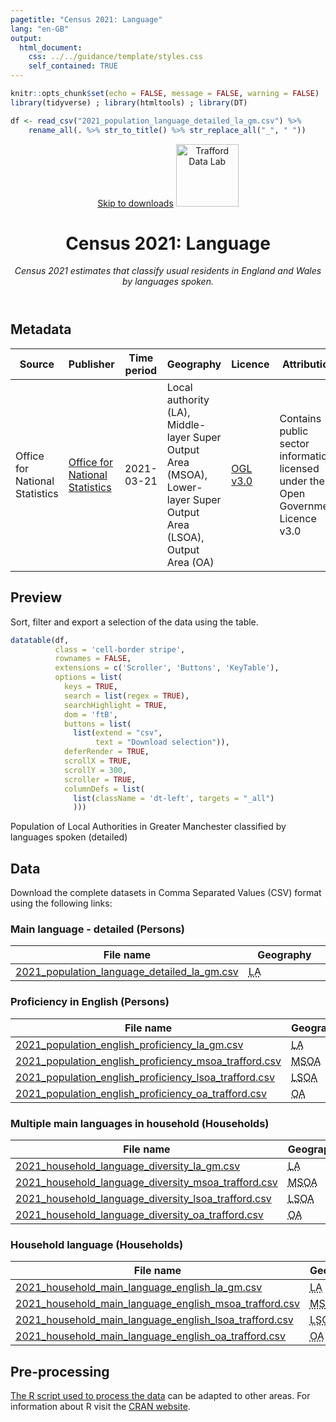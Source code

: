 ```yaml
---
pagetitle: "Census 2021: Language"
lang: "en-GB"
output:
  html_document:
    css: ../../guidance/template/styles.css
    self_contained: TRUE
---
```


```r
knitr::opts_chunk$set(echo = FALSE, message = FALSE, warning = FALSE)
library(tidyverse) ; library(htmltools) ; library(DT) 

df <- read_csv("2021_population_language_detailed_la_gm.csv") %>%
    rename_all(. %>% str_to_title() %>% str_replace_all("_", " "))
```
<header>
<span id="a11yNav"><a href="#downloads" class="themeBlockDark">Skip to downloads</a></span>
<a href="https://www.trafforddatalab.io/data.html"><img src="https://www.trafforddatalab.io/assets/logo/trafforddatalab_logo.svg" alt="Trafford Data Lab" aria-label="Return to Trafford Data Lab data page" width="100" class="traffordDataLabLogo"/></a>

<h1>Census 2021: Language</h1>
*Census 2021 estimates that classify usual residents in England and Wales by languages spoken.*

</header>

<main>
<h2>Metadata</h2>

<table id="metadata" class="table table-condensed">
  <thead>
    <tr class="header">
      <th>Source</th>
      <th>Publisher</th>
      <th>Time period</th>
      <th>Geography</th>
      <th>Licence</th>
      <th>Attribution</th>
      <th>Last updated</th>
    </tr>
  </thead>
  <tr>
    <td>Office for National Statistics</td>
    <td><a href="https://www.ons.gov.uk/census" target="_blank">Office for National Statistics</a></td>
    <td><time datetime="2021-03-21">2021-03-21</time></td>
    <td>Local authority (<abbr>LA<abbr>), Middle-layer Super Output Area (<abbr>MSOA</abbr>), Lower-layer Super Output Area (<abbr>LSOA</abbr>), Output Area (<abbr>OA</abbr>)</td>
    <td><a href="http://www.nationalarchives.gov.uk/doc/open-government-licence/version/3/" target="_blank">OGL v3.0</a></td>
    <td>Contains public sector information licensed under the Open Government Licence v3.0</td>
    <td><time datetime="2022-12-07">2022-12-07</time></td>
  </tr>
</table>

<h2>Preview</h2>
Sort, filter and export a selection of the data using the table.

```r
datatable(df, 
          class = 'cell-border stripe',
          rownames = FALSE, 
          extensions = c('Scroller', 'Buttons', 'KeyTable'),
          options = list(
            keys = TRUE,
            search = list(regex = TRUE),
            searchHighlight = TRUE,
            dom = 'ftB',
            buttons = list(
              list(extend = "csv", 
                   text = "Download selection")),
            deferRender = TRUE,
            scrollX = TRUE,
            scrollY = 300,
            scroller = TRUE,
            columnDefs = list(
              list(className = 'dt-left', targets = "_all")
              )))
```
<div id="tableFooterTitle">Population of Local Authorities in Greater Manchester classified by languages spoken (detailed)</div>

<h2>Data</h2>
<span id ="downloads">Download the complete datasets in Comma Separated Values (<abbr>CSV</abbr>) format using the following links:</span>

<h3>Main language - detailed (Persons)</h3>
|File name |Geography |
|---|---|
|[2021_population_language_detailed_la_gm.csv](2021_population_language_detailed_la_gm.csv) |<abbr title="Local Authority">LA</abbr> |

<h3>Proficiency in English (Persons)</h3>
|File name |Geography |
|---|---|
|[2021_population_english_proficiency_la_gm.csv](2021_population_english_proficiency_la_gm.csv) |<abbr title="Local Authority">LA</abbr> |
|[2021_population_english_proficiency_msoa_trafford.csv](2021_population_english_proficiency_msoa_trafford.csv) |<abbr title="Middle-layer Super Output Area">MSOA</abbr> |
|[2021_population_english_proficiency_lsoa_trafford.csv](2021_population_english_proficiency_lsoa_trafford.csv) |<abbr title="Lower-layer Super Output Area">LSOA</abbr> |
|[2021_population_english_proficiency_oa_trafford.csv](2021_population_english_proficiency_oa_trafford.csv) |<abbr title="Output Area">OA</abbr> |

<h3>Multiple main languages in household (Households)</h3>
|File name |Geography |
|---|---|
|[2021_household_language_diversity_la_gm.csv](2021_household_language_diversity_la_gm.csv) |<abbr title="Local Authority">LA</abbr> |
|[2021_household_language_diversity_msoa_trafford.csv](2021_household_language_diversity_msoa_trafford.csv) |<abbr title="Middle-layer Super Output Area">MSOA</abbr> |
|[2021_household_language_diversity_lsoa_trafford.csv](2021_household_language_diversity_lsoa_trafford.csv) |<abbr title="Lower-layer Super Output Area">LSOA</abbr> |
|[2021_household_language_diversity_oa_trafford.csv](2021_household_language_diversity_oa_trafford.csv) |<abbr title="Output Area">OA</abbr> |

<h3>Household language (Households)</h3>
|File name |Geography |
|---|---|
|[2021_household_main_language_english_la_gm.csv](2021_household_main_language_english_la_gm.csv) |<abbr title="Local Authority">LA</abbr> |
|[2021_household_main_language_english_msoa_trafford.csv](2021_household_main_language_english_msoa_trafford.csv) |<abbr title="Middle-layer Super Output Area">MSOA</abbr> |
|[2021_household_main_language_english_lsoa_trafford.csv](2021_household_main_language_english_lsoa_trafford.csv) |<abbr title="Lower-layer Super Output Area">LSOA</abbr> |
|[2021_household_main_language_english_oa_trafford.csv](2021_household_main_language_english_oa_trafford.csv) |<abbr title="Output Area">OA</abbr> |

<h2>Pre-processing</h2>
[The R script used to process the data](pre-processing.R) can be adapted to other areas. For information about R visit the <a href="https://cran.r-project.org" target="_blank">CRAN website</a>.

</main>

<script>
  // Fixes to dynamic elements created by DataTables to improve accessibility
  var removeElFn = setInterval(removeElement, 1000);
  
  function removeElement() {
    try {
      var el = document.getElementsByClassName("dataTables_scrollBody")[0].childNodes[0];
      el.removeChild(el.childNodes[0]); // Remove unwanted hidden text element from table - causing accessibility alert as it has no label
      
      el.parentNode.setAttribute('tabindex', '0');  // add attribute allowing keyboard users to access scrollable area
      
      clearInterval(removeElFn);  // cancel any further calls to this function as we have completed all actions
    }
    catch(e) {
      // form element 'el' doesn't exist yet so setInterval will call the function again until it does
    }
  }
</script>